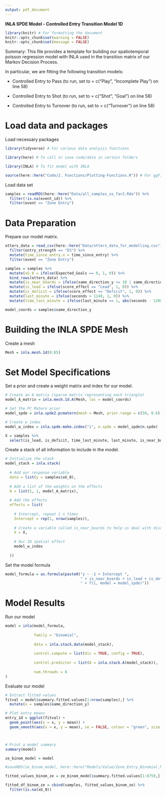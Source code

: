 ```yaml
---
output: pdf_document
---
```


\centering
\Huge

**INLA SPDE Model - Controlled Entry Transition Model 1D**

\raggedright

\rule{\textwidth}{1.5pt}
\small

```r
library(knitr) # For formatting the document
knitr::opts_chunk$set(warning = FALSE)
knitr::opts_chunk$set(message = FALSE)
```

Summary: This file provides a template for building our spatiotemporal poisson regression model with INLA used in the transition matrix of our Markov Decision Process.

In particular, we are fitting the following transition models:

- Controlled Entry to Pass (to run, set to = c("Play", "Incomplete Play") on line 58)

- Controlled Entry to Shot (to run, set to = c("Shot", "Goal") on line 58)

- Controlled Entry to Turnover (to run, set to = c("Turnover") on line 58)


# Load data and packages

Load necessary packages

```r
library(tidyverse) # For various data analysis functions

library(here) # To call or save code/data in certain folders

library(INLA) # To fit model with INLA

source(here::here("Code/2. Functions/Plotting-Functions.R")) # For ggField2 function
```

Load data set

```r
samples = readRDS(here::here("Data/all_samples_so_far2.Rda")) %>%
  filter(!is.na(event_id)) %>%
  filter(event == "Zone Entry")
```

# Data Preparation

Prepare our model matrix.

```r
otters_data = read_csv(here::here("Data/otters_data_for_modelling.csv")) %>%
  filter(entry_strength == "ES") %>%
  mutate(time_since_entry.x = time_since_entry) %>%
  filter(event == "Zone Entry")

samples = samples %>%
  mutate(xG_0 = ifelse(Expected_Goals == 0, 1, 0)) %>%
  bind_rows(otters_data) %>%
  mutate(is_near_boards = ifelse(same_direction_y <= 10 | same_direction_y >= 75, 1, 0)) %>%
  mutate(is_lead = ifelse(score_effect == "Lead", 1, 0)) %>%
  mutate(is_deficit = ifelse(score_effect == "Deficit", 1, 0)) %>%
  mutate(last_minute = ifelse(seconds > 1140, 1, 0)) %>%
  mutate(time_last_minute = ifelse(last_minute == 1, abs(seconds - 1200), 0))

model_coords = samples$same_direction_y
```


# Building the INLA SPDE Mesh

Create a mesh

```r
Mesh = inla.mesh.1d(0:85)
```

# Set Model Specifications

Set a prior and create a weight matrix and index for our model.

```r
# Create an A matrix (sparse matrix representing each triangle)
model_A_matrix = inla.mesh.1d.A(Mesh, loc = model_coords)

# Set the PC Matern prior
model_spde = inla.spde2.pcmatern(mesh = Mesh, prior.range = c(50, 0.6), prior.sigma = c(0.5, 0.5))

# Create w index
model_w_index = inla.spde.make.index("i", n.spde = model_spde$n.spde)
```


```r
X = samples %>% 
  select(is_lead, is_deficit, time_last_minute, last_minute, is_near_boards)
```

Create a stack of all information to include in the model.

```r
# Initialize the stack
model_stack = inla.stack(
  
  # Add our response variable
  data = list(y = samples$xG_0), 
  
  # Add a list of the weights on the effects
  A = list(1, 1, model_A_matrix),
  
  # Add the effects
  effects = list(
    
    # Intercept, repeat 1 n times
    Intercept = rep(1, nrow(samples)),
    
    # Create a variable called is_near_boards to help us deal with discontinuity at the boards
    X = X,
    
    # Our 1D spatial effect
    model_w_index
    
  ))
```

Set the model formula

```r
model_formula = as.formula(paste0("y ~ -1 + Intercept ", 
                                  " + is_near_boards + is_lead + is_deficit + last_minute + time_last_minute",
                                  " + f(i, model = model_spde)"))
```

# Model Results

Run our model

```r
model = inla(model_formula,
             
             family = "binomial",
             
             data = inla.stack.data(model_stack),
             
             control.compute = list(dic = TRUE, config = TRUE),
             
             control.predictor = list(A = inla.stack.A(model_stack)),
             
             num.threads = 8
)
```

Evaluate our model

```r
# Extract fitted values
fitval = model$summary.fitted.values[1:nrow(samples),] %>%
  mutate(x = samples$same_direction_y)

# Plot entry means
entry_1d = ggplot(fitval) +
  geom_point(aes(x = x, y = mean)) +
  geom_smooth(aes(x = x, y = mean), se = FALSE, colour = "green", size = 2)



# Print a model summary
summary(model)
```




```r
ze_binom_model = model

#saveRDS(ze_binom_model, here::here("Models/Value/Zone_Entry_Binomial_Model.Rda"))
```

```r
fitted_values_binom_ze = ze_binom_model$summary.fitted.values[1:8759,]

fitted_df_binom_ze = cbind(samples, fitted_values_binom_ze) %>%
  filter(is.na(xG_0))
```


